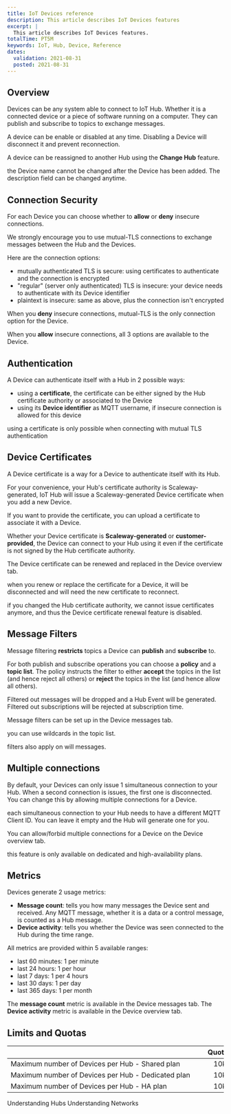 ```yaml
---
title: IoT Devices reference
description: This article describes IoT Devices features
excerpt: |
  This article describes IoT Devices features.
totalTime: PT5M
keywords: IoT, Hub, Device, Reference
dates:
  validation: 2021-08-31
  posted: 2021-08-31
---
```

## Overview

Devices can be any system able to connect to IoT Hub. Whether it is a connected device or a piece of software running on a computer. They can publish and subscribe to topics to exchange messages.

A device can be enable or disabled at any time. Disabling a Device will disconnect it and prevent reconnection.

A device can be reassigned to another Hub using the **Change Hub** feature.

<Message type="note">

the Device name cannot be changed after the Device has been added. The description field can be changed anytime.

</Message>

## Connection Security

For each Device you can choose whether to **allow** or **deny** insecure connections.

We strongly encourage you to use mutual-TLS connections to exchange messages between the Hub and the Devices.

Here are the connection options:
- mutually authenticated TLS is secure: using certificates to authenticate and the connection is encrypted
- "regular" (server only authenticated) TLS is insecure: your device needs to authenticate with its Device identifier
- plaintext is insecure: same as above, plus the connection isn't encrypted

When you **deny** insecure connections, mutual-TLS is the only connection option for the Device.

When you **allow** insecure connections, all 3 options are available to the Device.

## Authentication

A Device can authenticate itself with a Hub in 2 possible ways:
- using a **certificate**, the certificate can be either signed by the Hub certificate authority or associated to the Device
- using its **Device identifier** as MQTT username, if insecure connection is allowed for this device

<Message type="note">

using a certificate is only possible when connecting with mutual TLS authentication

</Message>

## Device Certificates

A Device certificate is a way for a Device to authenticate itself with its Hub.

For your convenience, your Hub's certificate authority is Scaleway-generated, IoT Hub will issue a Scaleway-generated Device certificate when you add a new Device.

If you want to provide the certificate, you can upload a certificate to associate it with a Device.

Whether your Device certificate is **Scaleway-generated** or **customer-provided**, the Device can connect to your Hub using it even if the certificate is not signed by the Hub certificate authority.

The Device certificate can be renewed and replaced in the Device overview tab.

<Message type="important">

when you renew or replace the certificate for a Device, it will be disconnected and will need the new certificate to reconnect.

</Message>

<Message type="note">

if you changed the Hub certificate authority, we cannot issue certificates anymore, and thus the Device certificate renewal feature is disabled.

</Message>

## Message Filters

Message filtering **restricts** topics a Device can **publish** and **subscribe** to.

For both publish and subscribe operations you can choose a **policy** and a **topic list**. The policy instructs the filter to either **accept** the topics in the list (and hence reject all others) or **reject** the topics in the list (and hence allow all others).

Filtered out messages will be dropped and a Hub Event will be generated. Filtered out subscriptions will be rejected at subscription time.

Message filters can be set up in the Device messages tab.

<Message type="tip">

you can use wildcards in the topic list.

</Message>

<Message type="note">

filters also apply on will messages.

</Message>

## Multiple connections

By default, your Devices can only issue 1 simultaneous connection to your Hub. When a second connection is issues, the first one is disconnected. You can change this by allowing multiple connections for a Device.

<Message type="note">

each simultaneous connection to your Hub needs to have a different MQTT Client ID. You can leave it empty and the Hub will generate one for you.

</Message>

You can allow/forbid multiple connections for a Device on the Device overview tab.

<Message type="requirement">

this feature is only available on dedicated and high-availability plans.

</Message>

## Metrics

Devices generate 2 usage metrics:
- **Message count**: tells you how many messages the Device sent and received. Any MQTT message, whether it is a data or a control message, is counted as a Hub message.
- **Device activity**: tells you whether the Device was seen connected to the Hub during the time range.

All metrics are provided within 5 available ranges:
- last 60 minutes: 1 per minute
- last 24 hours: 1 per hour
- last 7 days: 1 per 4 hours
- last 30 days: 1 per day
- last 365 days: 1 per month

The **message count** metric is available in the Device messages tab. The **Device activity** metric is available in the Device overview tab.

## Limits and Quotas

| &nbsp;&nbsp;&nbsp;&nbsp;&nbsp;&nbsp;&nbsp;&nbsp;&nbsp;&nbsp;&nbsp;&nbsp;&nbsp;&nbsp;&nbsp;&nbsp;&nbsp;&nbsp;&nbsp;&nbsp;&nbsp;&nbsp;&nbsp;&nbsp;&nbsp;&nbsp;&nbsp;&nbsp;&nbsp;&nbsp;&nbsp;&nbsp;&nbsp;&nbsp;&nbsp;&nbsp;&nbsp;&nbsp;&nbsp;&nbsp;&nbsp;&nbsp;&nbsp;&nbsp;&nbsp;&nbsp;&nbsp;&nbsp;&nbsp;&nbsp;&nbsp;&nbsp;&nbsp;&nbsp;&nbsp;&nbsp;&nbsp;&nbsp;&nbsp;&nbsp;&nbsp;&nbsp;&nbsp;&nbsp;&nbsp;&nbsp;&nbsp;&nbsp;&nbsp;&nbsp;&nbsp;&nbsp;&nbsp;&nbsp;&nbsp;&nbsp;&nbsp;&nbsp;&nbsp;&nbsp;&nbsp;&nbsp;&nbsp;&nbsp;&nbsp;&nbsp;&nbsp;&nbsp;&nbsp;&nbsp;&nbsp;&nbsp;&nbsp;&nbsp;&nbsp;&nbsp;&nbsp;&nbsp;&nbsp;&nbsp;&nbsp;&nbsp;&nbsp; | Quotas | Limits |
|:----------------------------------------|:------:|:------:|
| Maximum number of Devices per Hub - Shared plan    | 10k |  |
| Maximum number of Devices per Hub - Dedicated plan | 10k |  |
| Maximum number of Devices per Hub - HA plan        | 10k |  |

<Navigation title="See Also">
  <PreviousButton to="/iot/iot-hub/reference-content/hubs/">Understanding Hubs</PreviousButton>
  <NextButton to="/iot/iot-hub/reference-content/networks/">Understanding Networks</NextButton>
</Navigation>
